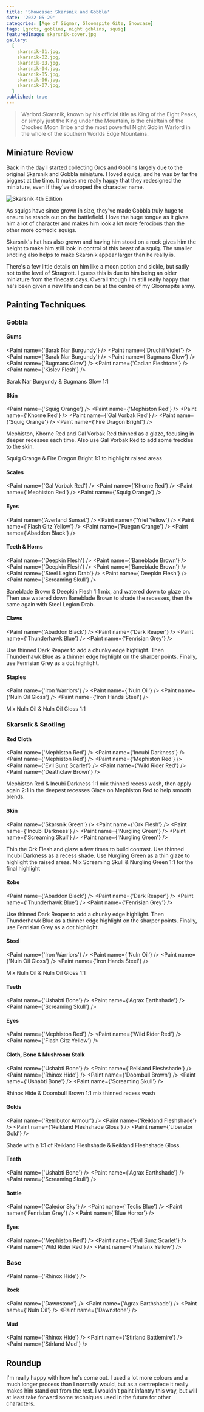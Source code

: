 ```yaml
---
title: 'Showcase: Skarsnik and Gobbla'
date: '2022-05-29'
categories: [Age of Sigmar, Gloomspite Gitz, Showcase]
tags: [grots, goblins, night goblins, squig]
featuredImage: skarsnik-cover.jpg
gallery:
  [
    skarsnik-01.jpg,
    skarsnik-02.jpg,
    skarsnik-03.jpg,
    skarsnik-04.jpg,
    skarsnik-05.jpg,
    skarsnik-06.jpg,
    skarsnik-07.jpg,
  ]
published: true
---
```



> Warlord Skarsnik, known by his official title as King of the Eight Peaks, or simply just the King under the Mountain,
> is the chieftain of the Crooked Moon Tribe and the most powerful Night Goblin Warlord in the whole of the southern
> Worlds Edge Mountains.

## Miniature Review

Back in the day I started collecting Orcs and Goblins largely due to the original Skarsnik and Gobbla miniature.
I loved squigs, and he was by far the biggest at the time. It makes me really happy that they redesigned the miniature,
even if they've dropped the character name.

![Skarsnik 4th Edition](./skarsnik-4th-ed.jpg)

As squigs have since grown in size, they've made Gobbla truly huge to ensure he stands out on the battlefield. I love
the huge tongue as it gives him a lot of character and makes him look a lot more ferocious than the other more comedic
squigs.

Skarsnik's hat has also grown and having him stood on a rock gives him the height to make him still look in
control of this beast of a squig. The smaller snotling also helps to make Skarsnik appear larger than he really is.

There's a few little details on him like a moon potion and sickle, but sadly not to the level of Skragrott. I guess
this is due to him being an older miniature from the finecast days. Overall though I'm still really happy that he's been
given a new life and can be at the centre of my Gloomspite army.

## Painting Techniques

### Gobbla

#### Gums

<Paint name={'Barak Nar Burgundy'} />
<Paint name={'Druchii Violet'} />
<Paint name={'Barak Nar Burgundy'} />
<Paint name={'Bugmans Glow'} />
<Paint name={'Bugmans Glow'} />
<Paint name={'Cadian Fleshtone'} />
<Paint name={'Kislev Flesh'} />

Barak Nar Burgundy & Bugmans Glow 1:1

#### Skin

<Paint name={'Squig Orange'} />
<Paint name={'Mephiston Red'} />
<Paint name={'Khorne Red'} />
<Paint name={'Gal Vorbak Red'} />
<Paint name={'Squig Orange'} />
<Paint name={'Fire Dragon Bright'} />

Mephiston, Khorne Red and Gal Vorbak Red thinned as a glaze, focusing in deeper recesses each time.
Also use Gal Vorbak Red to add some freckles to the skin.

Squig Orange & Fire Dragon Bright 1:1 to highlight raised areas

#### Scales

<Paint name={'Gal Vorbak Red'} />
<Paint name={'Khorne Red'} />
<Paint name={'Mephiston Red'} />
<Paint name={'Squig Orange'} />

#### Eyes

<Paint name={'Averland Sunset'} />
<Paint name={'Yriel Yellow'} />
<Paint name={'Flash Gitz Yellow'} />
<Paint name={'Fuegan Orange'} />
<Paint name={'Abaddon Black'} />

#### Teeth & Horns

<Paint name={'Deepkin Flesh'} />
<Paint name={'Baneblade Brown'} />
<Paint name={'Deepkin Flesh'} />
<Paint name={'Baneblade Brown'} />
<Paint name={'Steel Legion Drab'} />
<Paint name={'Deepkin Flesh'} />
<Paint name={'Screaming Skull'} />

Baneblade Brown & Deepkin Flesh 1:1 mix, and watered down to glaze on.
Then use watered down Baneblade Brown to shade the recesses, then the same again with Steel Legion Drab.

#### Claws

<Paint name={'Abaddon Black'} />
<Paint name={'Dark Reaper'} />
<Paint name={'Thunderhawk Blue'} />
<Paint name={'Fenrisian Grey'} />

Use thinned Dark Reaper to add a chunky edge highlight.
Then Thunderhawk Blue as a thinner edge highlight on the sharper points.
Finally, use Fenrisian Grey as a dot highlight.

#### Staples

<Paint name={'Iron Warriors'} />
<Paint name={'Nuln Oil'} />
<Paint name={'Nuln Oil Gloss'} />
<Paint name={'Iron Hands Steel'} />

Mix Nuln Oil & Nuln Oil Gloss 1:1

### Skarsnik & Snotling

#### Red Cloth

<Paint name={'Mephiston Red'} />
<Paint name={'Incubi Darkness'} />
<Paint name={'Mephiston Red'} />
<Paint name={'Mephiston Red'} />
<Paint name={'Evil Sunz Scarlet'} />
<Paint name={'Wild Rider Red'} />
<Paint name={'Deathclaw Brown'} />

Mephiston Red & Incubi Darkness 1:1 mix thinned recess wash, then apply again 2:1 in the deepest recesses
Glaze on Mephiston Red to help smooth blends.

#### Skin

<Paint name={'Skarsnik Green'} />
<Paint name={'Ork Flesh'} />
<Paint name={'Incubi Darkness'} />
<Paint name={'Nurgling Green'} />
<Paint name={'Screaming Skull'} />
<Paint name={'Nurgling Green'} />

Thin the Ork Flesh and glaze a few times to build contrast. Use thinned Incubi Darkness as a recess shade.
Use Nurgling Green as a thin glaze to highlight the raised areas.
Mix Screaming Skull & Nurgling Green 1:1 for the final highlight

#### Robe

<Paint name={'Abaddon Black'} />
<Paint name={'Dark Reaper'} />
<Paint name={'Thunderhawk Blue'} />
<Paint name={'Fenrisian Grey'} />

Use thinned Dark Reaper to add a chunky edge highlight.
Then Thunderhawk Blue as a thinner edge highlight on the sharper points.
Finally, use Fenrisian Grey as a dot highlight.

#### Steel

<Paint name={'Iron Warriors'} />
<Paint name={'Nuln Oil'} />
<Paint name={'Nuln Oil Gloss'} />
<Paint name={'Iron Hands Steel'} />

Mix Nuln Oil & Nuln Oil Gloss 1:1

#### Teeth

<Paint name={'Ushabti Bone'} />
<Paint name={'Agrax Earthshade'} />
<Paint name={'Screaming Skull'} />

#### Eyes

<Paint name={'Mephiston Red'} />
<Paint name={'Wild Rider Red'} />
<Paint name={'Flash Gitz Yellow'} />

#### Cloth, Bone & Mushroom Stalk

<Paint name={'Ushabti Bone'} />
<Paint name={'Reikland Fleshshade'} />
<Paint name={'Rhinox Hide'} />
<Paint name={'Doombull Brown'} />
<Paint name={'Ushabti Bone'} />
<Paint name={'Screaming Skull'} />

Rhinox Hide & Doombull Brown 1:1 mix thinned recess wash

#### Golds

<Paint name={'Retributor Armour'} />
<Paint name={'Reikland Fleshshade'} />
<Paint name={'Reikland Fleshshade Gloss'} />
<Paint name={'Liberator Gold'} />

Shade with a 1:1 of Reikland Fleshshade & Reikland Fleshshade Gloss.

#### Teeth

<Paint name={'Ushabti Bone'} />
<Paint name={'Agrax Earthshade'} />
<Paint name={'Screaming Skull'} />

#### Bottle

<Paint name={'Caledor Sky'} />
<Paint name={'Teclis Blue'} />
<Paint name={'Fenrisian Grey'} />
<Paint name={'Blue Horror'} />

#### Eyes

<Paint name={'Mephiston Red'} />
<Paint name={'Evil Sunz Scarlet'} />
<Paint name={'Wild Rider Red'} />
<Paint name={'Phalanx Yellow'} />

### Base

<Paint name={'Rhinox Hide'} />

#### Rock

<Paint name={'Dawnstone'} />
<Paint name={'Agrax Earthshade'} />
<Paint name={'Nuln Oil'} />
<Paint name={'Dawnstone'} />

#### Mud

<Paint name={'Rhinox Hide'} />
<Paint name={'Stirland Battlemire'} />
<Paint name={'Stirland Mud'} />

## Roundup

I'm really happy with how he's come out. I used a lot more colours and a much longer process than I normally would,
but as a centrepiece it really makes him stand out from the rest. I wouldn't paint infantry this way, but will at least
take forward some techniques used in the future for other characters.
